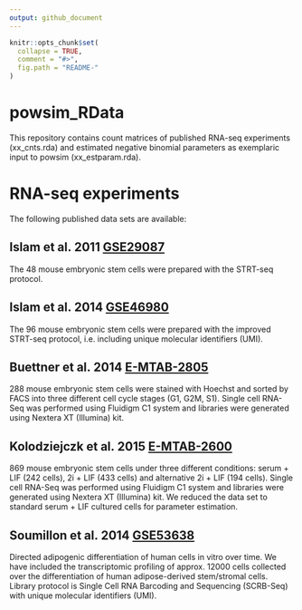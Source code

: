 ```yaml
---
output: github_document
---
```


<!-- README.md is generated from README.Rmd. Please edit that file -->

```r
knitr::opts_chunk$set(
  collapse = TRUE,
  comment = "#>",
  fig.path = "README-"
)
```

# powsim_RData
This repository contains count matrices of published RNA-seq experiments (xx_cnts.rda) and estimated negative binomial parameters as exemplaric input to powsim (xx_estparam.rda).

# RNA-seq experiments

The following published data sets are available:

## Islam et al. 2011 [GSE29087](https://www.ncbi.nlm.nih.gov/geo/query/acc.cgi?acc=GSE29087)

The 48 mouse embryonic stem cells were prepared with the STRT-seq protocol. 

## Islam et al. 2014 [GSE46980](https://www.ncbi.nlm.nih.gov/geo/query/acc.cgi?acc=GSE46980)

The 96 mouse embryonic stem cells were prepared with the improved STRT-seq protocol, i.e. including unique molecular identifiers (UMI).


## Buettner et al. 2014 [E-MTAB-2805](http://www.ebi.ac.uk/arrayexpress/experiments/E-MTAB-2805/)

288 mouse embryonic stem cells were stained with Hoechst and sorted by FACS into three different cell cycle stages (G1, G2M, S1). Single cell RNA-Seq was performed using Fluidigm C1 system and libraries were generated using Nextera XT (Illumina) kit.

## Kolodziejczk et al. 2015 [E-MTAB-2600](https://www.ebi.ac.uk/arrayexpress/experiments/E-MTAB-2600/)

869 mouse embryonic stem cells under three different conditions: serum + LIF (242 cells), 2i + LIF (433 cells) and alternative 2i + LIF (194 cells). Single cell RNA-Seq was performed using Fluidigm C1 system and libraries were generated using Nextera XT (Illumina) kit. We reduced the data set to standard serum + LIF cultured cells for parameter estimation.

## Soumillon et al. 2014 [GSE53638](https://www.ncbi.nlm.nih.gov/geo/query/acc.cgi?acc=GSE53638)

Directed adipogenic differentiation of human cells in vitro over time.  We have included the transcriptomic profiling of approx. 12000 cells collected over the differentiation of human adipose-derived stem/stromal cells. Library protocol is Single Cell RNA Barcoding and Sequencing (SCRB-Seq) with unique molecular identifiers (UMI).
